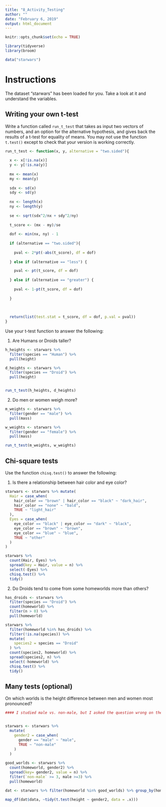 ---
title: "8_Activity_Testing"
author: ""
date: "February 6, 2019"
output: html_document
---

```{r setup, include=FALSE}
knitr::opts_chunk$set(echo = TRUE)
```

```{r}
library(tidyverse)
library(broom)

data("starwars")
```

# Instructions

The dataset "starwars" has been loaded for you.  Take a look at it and understand the variables. 

## Writing your own t-test

Write a function called `run_t_test` that takes as input two vectors of numbers, and an option for the alternative hypothesis, and gives back the results of a t-test for equality of means.  You may not use the function `t.test()` except to check that your version is working correctly.

```{r}
run_t_test <- function(x, y, alternative = "two.sided"){
  
  x <- x[!is.na(x)]
  y <- y[!is.na(y)]
  
  mx <- mean(x)
  my <- mean(y)
  
  sdx <- sd(x)
  sdy <- sd(y)
  
  nx <- length(x)
  ny <- length(y)
  
  se <- sqrt(sdx^2/nx + sdy^2/ny)
  
  t_score <- (mx - my)/se
  
  dof <- min(nx, ny) - 1
  
  if (alternative == "two.sided"){
    
    pval <- 2*pt(-abs(t_score), df = dof)
    
  } else if (alternative == "less") {

    pval <- pt(t_score, df = dof)
    
  } else if (alternative == "greater") {
    
    pval <- 1-pt(t_score, df = dof)
    
  }
  
  
  
  return(list(test.stat = t_score, df = dof, p.val = pval))
}
```

Use your t-test function to answer the following:

1. Are Humans or Droids taller?

```{r}
h_heights <- starwars %>%
  filter(species == "Human") %>%
  pull(height)

d_heights <- starwars %>%
  filter(species == "Droid") %>%
  pull(height)


run_t_test(h_heights, d_heights)

```



2. Do men or women weigh more?

```{r}
m_weights <- starwars %>%
  filter(gender == "male") %>%
  pull(mass)

w_weights <- starwars %>%
  filter(gender == "female") %>%
  pull(mass)

run_t_test(m_weights, w_weights)
```


## Chi-square tests

Use the function `chisq.test()` to answer the following:

1. Is there a relationship between hair color and eye color?

```{r}
starwars <- starwars %>% mutate(
  Hair = case_when(
    hair_color == "brown" | hair_color == "black" ~ "dark_hair",
    hair_color == "none" ~ "bald",
    TRUE ~ "light_hair"
  ),
  Eyes = case_when(
    eye_color == "black" | eye_color == "dark" ~ "black",
    eye_color == "brown" ~ "brown",
    eye_color == "blue" ~ "blue",
    TRUE ~ "other"
  )
)

starwars %>% 
  count(Hair, Eyes) %>%
  spread(key = Hair, value = n) %>%
  select(-Eyes) %>%
  chisq.test() %>%
  tidy()
```



2. Do Droids tend to come from some homeworlds more than others?

```{r}
has_droids <- starwars %>% 
  filter(species == "Droid") %>%
  count(homeworld) %>%
  filter(n > 0) %>%
  pull(homeworld)

starwars %>% 
  filter(homeworld %in% has_droids) %>%
  filter(!is.na(species)) %>%
  mutate(
    species2 = species == "Droid"
  ) %>%
  count(species2, homeworld) %>%
  spread(species2, n) %>%
  select(-homeworld) %>%
  chisq.test() %>%
  tidy()

```



## Many tests (optional)

On which worlds is the height difference between men and women most pronounced?

```{r}
#### I studied male vs. non-male, but I asked the question wrong on the activity.  My fault!  If you studied male vs. female, only Tattoine has enough observations to do a t-test.


starwars <- starwars %>% 
  mutate(
    gender2 = case_when(
      gender == "male" ~ "male",
      TRUE ~ "non-male"
    )
  )
  
good_worlds <- starwars %>%
  count(homeworld, gender2) %>%
  spread(key= gender2, value = n) %>%
  filter(`non-male` >= 3, male >=3) %>%
  pull(homeworld)

dat <- starwars %>% filter(homeworld %in% good_worlds) %>% group_by(homeworld) %>% nest()

map_df(dat$data, ~tidy(t.test(height ~ gender2, data = .x)))
```

 



